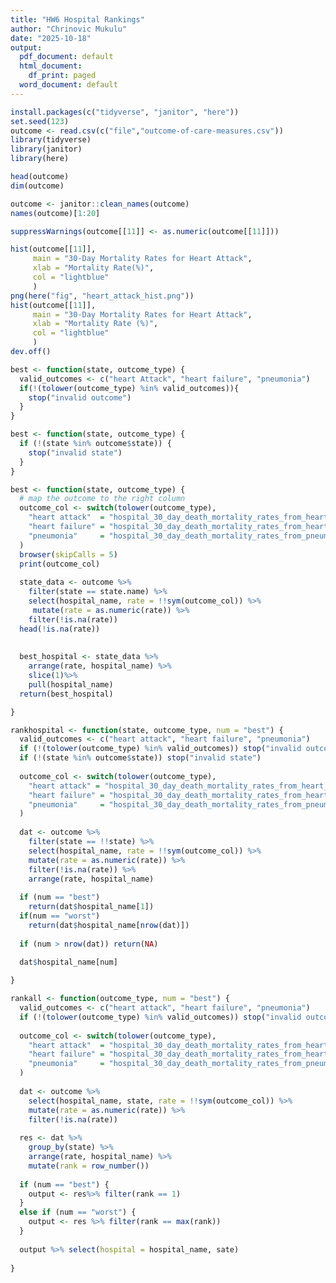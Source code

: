---
title: "HW6 Hospital Rankings"
author: "Chrinovic Mukulu"
date: "2025-10-18"
output:
  pdf_document: default
  html_document:
    df_print: paged
  word_document: default
---

```{r}
install.packages(c("tidyverse", "janitor", "here"))
set.seed(123)
outcome <- read.csv(c("file","outcome-of-care-measures.csv"))
library(tidyverse)
library(janitor)
library(here)

head(outcome)
dim(outcome)

outcome <- janitor::clean_names(outcome)
names(outcome)[1:20] 

suppressWarnings(outcome[[11]] <- as.numeric(outcome[[11]]))

hist(outcome[[11]],
     main = "30-Day Mortality Rates for Heart Attack",
     xlab = "Mortality Rate(%)",
     col = "lightblue"
     )
png(here("fig", "heart_attack_hist.png"))
hist(outcome[[11]],
     main = "30-Day Mortality Rates for Heart Attack",
     xlab = "Mortality Rate (%)",
     col = "lightblue"
     )
dev.off()

best <- function(state, outcome_type) {
  valid_outcomes <- c("heart Attack", "heart failure", "pneumonia")
  if(!(tolower(outcome_type) %in% valid_outcomes)){
    stop("invalid outcome")
  }
}

best <- function(state, outcome_type) {
  if (!(state %in% outcome$state)) {
    stop("invalid state")
  }
}

best <- function(state, outcome_type) {
  # map the outcome to the right column
  outcome_col <- switch(tolower(outcome_type),
    "heart attack"  = "hospital_30_day_death_mortality_rates_from_heart_attack",
    "heart failure" = "hospital_30_day_death_mortality_rates_from_heart_failure",
    "pneumonia"     = "hospital_30_day_death_mortality_rates_from_pneumonia",
  )
  browser(skipCalls = 5)
  print(outcome_col)
  
  state_data <- outcome %>%
    filter(state == state.name) %>%
    select(hospital_name, rate = !!sym(outcome_col)) %>%
     mutate(rate = as.numeric(rate)) %>%
    filter(!is.na(rate))
  head(!is.na(rate))
  
  
  best_hospital <- state_data %>%
    arrange(rate, hospital_name) %>%
    slice(1)%>%
    pull(hospital_name)
  return(best_hospital)

}

rankhospital <- function(state, outcome_type, num = "best") {
  valid_outcomes <- c("heart attack", "heart failure", "pneumonia")
  if (!(tolower(outcome_type) %in% valid_outcomes)) stop("invalid outcome")
  if (!(state %in% outcome$state)) stop("invalid state")
  
  outcome_col <- switch(tolower(outcome_type),
    "heart attack" = "hospital_30_day_death_mortality_rates_from_heart_attack",
    "heart failure" = "hospital_30_day_death_mortality_rates_from_heart_failure",
    "pneumonia"     = "hospital_30_day_death_mortality_rates_from_pneumonia"
  )
  
  dat <- outcome %>%
    filter(state == !!state) %>%
    select(hospital_name, rate = !!sym(outcome_col)) %>%
    mutate(rate = as.numeric(rate)) %>%
    filter(!is.na(rate)) %>%
    arrange(rate, hospital_name)
  
  if (num == "best") 
    return(dat$hospital_name[1])
  if(num == "worst") 
    return(dat$hospital_name[nrow(dat)])
  
  if (num > nrow(dat)) return(NA)
  
  dat$hospital_name[num]

} 

rankall <- function(outcome_type, num = "best") {
  valid_outcomes <- c("heart attack", "heart failure", "pneumonia")
  if (!(tolower(outcome_type) %in% valid_outcomes)) stop("invalid outcome")
  
  outcome_col <- switch(tolower(outcome_type),
    "heart attack"  = "hospital_30_day_death_mortality_rates_from_heart_attack",
    "heart failure" = "hospital_30_day_death_mortality_rates_from_heart_failure",
    "pneumonia"     = "hospital_30_day_death_mortality_rates_from_pneumonia"
  )
  
  dat <- outcome %>%
    select(hospital_name, state, rate = !!sym(outcome_col)) %>%
    mutate(rate = as.numeric(rate)) %>%
    filter(!is.na(rate))
  
  res <- dat %>%
    group_by(state) %>%
    arrange(rate, hospital_name) %>%
    mutate(rank = row_number())
  
  if (num == "best") {
    output <- res%>% filter(rank == 1)
  } 
  else if (num == "worst") {
    output <- res %>% filter(rank == max(rank))
  }
  
  output %>% select(hospital = hospital_name, sate)
  
}

```

